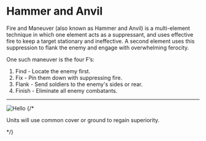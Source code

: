 
# Hammer and Anvil
Fire and Maneuver (also known as Hammer and Anvil) is a multi-element technique in which one element acts as a suppressant, and uses effective fire to keep a target stationary and ineffective. A second element uses this suppression to flank the enemy and engage with overwhelming ferocity.

One such maneuver is the four F’s:

1. Find - Locate the enemy first.
2. Fix - Pin them down with suppressing fire.
3. Flank - Send soldiers to the enemy's sides or rear.
4. Finish - Eliminate all enemy combatants.
---
<div className="mt-4 flex flex-col items-center justify-center flex-1">
  <Image src="/image8.png" alt="Hello" width={460} height={300} />
  {/* <p className="pt-4 px-4">Units will use common cover or ground to regain superiority.</p> */}
</div>

